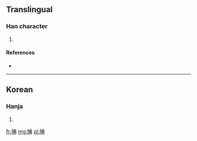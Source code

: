 ==Translingual==

===Han character===
{{Han char|rn=94|rad=犬|as=08|sn=11|four=|canj=大竹廿月金 (KHTBC)}}

# {{defn|Han|sort=犬08}}

====References====
* {{Han ref|kx=0714.051|hdz=21353.051|uh=7320|ud=29472}}

----

==Korean==

===Hanja===
{{ko-hanja|hangeul=전|eumhun=|rv=jeon|mr=chŏn|y=cen}}

# {{defn|lang=ko|sort=犬08}}

[[fr:猠]]
[[mg:猠]]
[[pl:猠]]
